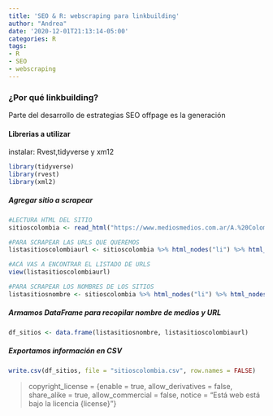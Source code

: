 ```yaml
---
title: 'SEO & R: webscraping para linkbuilding'
author: "Andrea"
date: '2020-12-01T21:13:14-05:00'
categories: R
tags:
- R
- SEO
- webscraping
---
```


### ¿Por qué linkbuilding?

Parte del desarrollo de estrategias SEO offpage es la generación 


#### Librerias a utilizar
instalar: Rvest,tidyverse y xm12 



```r
library(tidyverse)
library(rvest)
library(xml2)
```
##### Agregar sitio a scrapear
```r
#LECTURA HTML DEL SITIO
sitioscolombia <- read_html("https://www.mediosmedios.com.ar/A.%20Colombia.htm")
```
```r
#PARA SCRAPEAR LAS URLS QUE QUEREMOS
listasitioscolombiaurl <- sitioscolombia %>% html_nodes("li") %>% html_nodes('a') %>% html_attr('href')
```
```r
#ACÁ VAS A ENCONTRAR EL LISTADO DE URLS
view(listasitioscolombiaurl)
```

```r
#PARA SCRAPEAR LOS NOMBRES DE LOS SITIOS
listasitiosnombre <- sitioscolombia %>% html_nodes("li") %>% html_nodes('a') %>% html_text() %>% str_remove_all('\\n') %>% str_remove_all('\\r') %>% str_replace_all("\\s*", " ")

```

##### Armamos DataFrame para recopilar nombre de medios y URL 
```r
df_sitios <- data.frame(listasitiosnombre, listasitioscolombiaurl)
```

##### Exportamos información en CSV
```r
write.csv(df_sitios, file = "sitioscolombia.csv", row.names = FALSE)
```





>copyright_license = {enable = true, allow_derivatives = false, share_alike = true, allow_commercial = false, notice = "Está web está bajo la licencia {license}"}













